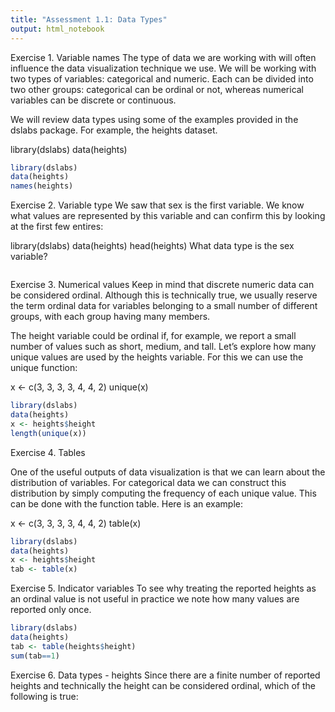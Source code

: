 ```yaml
---
title: "Assessment 1.1: Data Types"
output: html_notebook
---
```


Exercise 1. Variable names
The type of data we are working with will often influence the data visualization technique we use. We will be working with two types of variables: categorical and numeric. Each can be divided into two other groups: categorical can be ordinal or not, whereas numerical variables can be discrete or continuous.

We will review data types using some of the examples provided in the dslabs package. For example, the heights dataset.

library(dslabs)
data(heights)

```r

library(dslabs)
data(heights)
names(heights)
```
Exercise 2. Variable type
We saw that sex is the first variable. We know what values are represented by this variable and can confirm this by looking at the first few entires:

library(dslabs)
data(heights)
head(heights)
What data type is the sex variable?

```r

```

Exercise 3. Numerical values
Keep in mind that discrete numeric data can be considered ordinal. Although this is technically true, we usually reserve the term ordinal data for variables belonging to a small number of different groups, with each group having many members.

The height variable could be ordinal if, for example, we report a small number of values such as short, medium, and tall. Let's explore how many unique values are used by the heights variable. For this we can use the unique function:

x <- c(3, 3, 3, 3, 4, 4, 2)
unique(x)

```r
library(dslabs)
data(heights)
x <- heights$height
length(unique(x))
```
Exercise 4. Tables

One of the useful outputs of data visualization is that we can learn about the distribution of variables. For categorical data we can construct this distribution by simply computing the frequency of each unique value. This can be done with the function table. Here is an example:

x <- c(3, 3, 3, 3, 4, 4, 2)
table(x)

```r
library(dslabs)
data(heights)
x <- heights$height
tab <- table(x)
```
Exercise 5. Indicator variables
To see why treating the reported heights as an ordinal value is not useful in practice we note how many values are reported only once.

```r

library(dslabs)
data(heights)
tab <- table(heights$height)
sum(tab==1)
```

Exercise 6. Data types - heights
Since there are a finite number of reported heights and technically the height can be considered ordinal, which of the following is true:

```r

```


